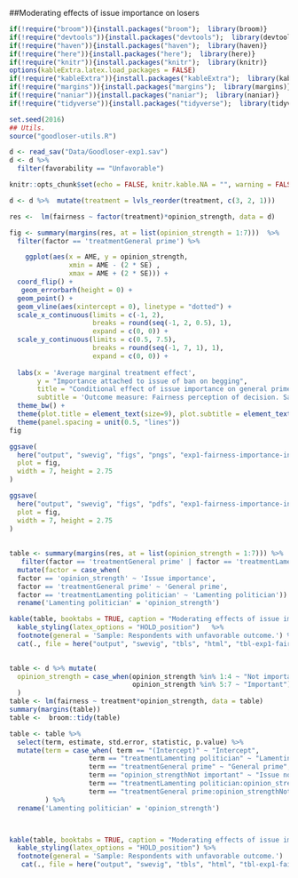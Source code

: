 
##Moderating effects of issue importance on losers

```r
if(!require("broom")){install.packages("broom");  library(broom)}
if(!require("devtools")){install.packages("devtools");  library(devtools)}
if(!require("haven")){install.packages("haven");  library(haven)}
if(!require("here")){install.packages("here");  library(here)}
if(!require("knitr")){install.packages("knitr");  library(knitr)}
options(kableExtra.latex.load_packages = FALSE) 
if(!require("kableExtra")){install.packages("kableExtra");  library(kableExtra)}
if(!require("margins")){install.packages("margins");  library(margins)}
if(!require("naniar")){install.packages("naniar");  library(naniar)}
if(!require("tidyverse")){install.packages("tidyverse");  library(tidyverse)}

set.seed(2016)
## Utils. 
source("goodloser-utils.R")

d <- read_sav("Data/Goodloser-exp1.sav")
d <- d %>% 
  filter(favorability == "Unfavorable") 

knitr::opts_chunk$set(echo = FALSE, knitr.kable.NA = "", warning = FALSE, message = FALSE)

d <- d %>%  mutate(treatment = lvls_reorder(treatment, c(3, 2, 1)))


```

```r
res <-  lm(fairness ~ factor(treatment)*opinion_strength, data = d) 

fig <- summary(margins(res, at = list(opinion_strength = 1:7)))  %>% 
  filter(factor == 'treatmentGeneral prime') %>% 

    ggplot(aes(x = AME, y = opinion_strength,
               xmin = AME - (2 * SE) ,
               xmax = AME + (2 * SE))) +
  coord_flip() +
   geom_errorbarh(height = 0) +
  geom_point() +
  geom_vline(aes(xintercept = 0), linetype = "dotted") +
  scale_x_continuous(limits = c(-1, 2),
                     breaks = round(seq(-1, 2, 0.5), 1),
                     expand = c(0, 0)) +
  scale_y_continuous(limits = c(0.5, 7.5),
                     breaks = round(seq(-1, 7, 1), 1),
                     expand = c(0, 0)) +
  
  labs(x = 'Average marginal treatment effect',
       y = "Importance attached to issue of ban on begging",
       title = "Conditional effect of issue importance on general prime treatment.",
       subtitle = 'Outcome measure: Fairness perception of decision. Sample: Respondents with unfavorable outcome.') +
  theme_bw() +
  theme(plot.title = element_text(size=9), plot.subtitle = element_text(size=8), plot.margin = unit(c(2, 2, 2, 2), "mm"), axis.text.x=element_text(size=rel(0.7))) +
  theme(panel.spacing = unit(0.5, "lines"))
fig

ggsave(
  here("output", "swevig", "figs", "pngs", "exp1-fairness-importance-int-losers.png"),
  plot = fig,
  width = 7, height = 2.75
)

ggsave(
  here("output", "swevig", "figs", "pdfs", "exp1-fairness-importance-int-losers.pdf"),
  plot = fig,
  width = 7, height = 2.75
)
  
  
table <- summary(margins(res, at = list(opinion_strength = 1:7))) %>%
   filter(factor == 'treatmentGeneral prime' | factor == 'treatmentLamenting politician') %>% 
  mutate(factor = case_when(
  factor == 'opinion_strength' ~ 'Issue importance',
  factor == 'treatmentGeneral prime' ~ 'General prime',
  factor == 'treatmentLamenting politician' ~ 'Lamenting politician')) %>% 
  rename('Lamenting politician' = 'opinion_strength')

kable(table, booktabs = TRUE, caption = "Moderating effects of issue importance on experimental treatment, Study 1 -- Swedish vignette", digits = 2, col.names = linebreak(c("Factor", 'Lamenting politician', "AME", "SE", "z-statistic", "p value", 'Lower', 'Upper'))) %>% 
  kable_styling(latex_options = "HOLD_position")   %>% 
  footnote(general = 'Sample: Respondents with unfavorable outcome.') %>% 
  cat(., file = here("output", "swevig", "tbls", "html", "tbl-exp1-fairness-importance-int-losers.html"))
  

```


```r
table <- d %>% mutate(
  opinion_strength = case_when(opinion_strength %in% 1:4 ~ "Not important",
                               opinion_strength %in% 5:7 ~ "Important")
  )
table <- lm(fairness ~ treatment*opinion_strength, data = table)
summary(margins(table))
table <-  broom::tidy(table)

table <- table %>% 
  select(term, estimate, std.error, statistic, p.value) %>% 
  mutate(term = case_when( term == "(Intercept)" ~ "Intercept",
                    term == "treatmentLamenting politician" ~ "Lamenting politician",
                    term == "treatmentGeneral prime" ~ "General prime",
                    term == "opinion_strengthNot important" ~ "Issue not important to respondent",
                    term == "treatmentLamenting politician:opinion_strengthNot important" ~ "Lamenting politician w/ issue not important to respondent",
                    term == "treatmentGeneral prime:opinion_strengthNot important" ~ "General prime w/ issue not important to respondent")
         ) %>% 
  rename('Lamenting politician' = 'opinion_strength')



kable(table, booktabs = TRUE, caption = "Moderating effects of issue importance, Study 1 -- Swedish vignette", digits = 2, col.names = linebreak(c("Treatment value", "Estimate", "Std. Error", "t-statistic", "p value"))) %>% 
  kable_styling(latex_options = "HOLD_position") %>%
  footnote(general = 'Sample: Respondents with unfavorable outcome.')
   cat(., file = here("output", "swevig", "tbls", "html", "tbl-exp1-fairness-importance-int2-losers.html"))
  

```
